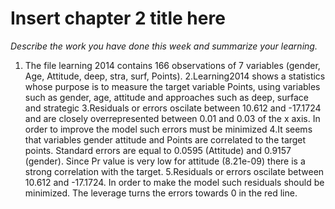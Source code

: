 # Insert chapter 2 title here

*Describe the work you have done this week and summarize your learning.*

1. The file learning 2014 contains 166 observations of 7 variables (gender, Age, Attitude, deep, stra, surf, Points).
2.Learning2014 shows a statistics whose purpose is to measure the target variable Points, using variables such as gender, age, attitude and approaches such as deep, surface and strategic
3.Residuals or errors oscilate between 10.612 and -17.1724 and are closely overrepresented between 0.01 and 0.03 of the x axis. In order to improve the model such errors must be minimized
4.It seems that variables gender attitude and Points are correlated to the target points. Standard errors are equal to 0.0595 (Attitude) and 0.9157 (gender). Since Pr value is very low for attitude (8.21e-09) there is a strong correlation with the target.
5.Residuals or errors oscilate between 10.612 and -17.1724. In order to make the model such residuals should be minimized. The leverage turns the errors towards 0 in the red line.